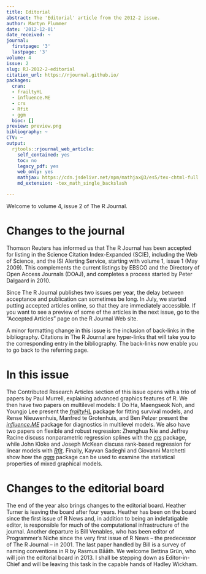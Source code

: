 ```yaml
---
title: Editorial
abstract: The 'Editorial' article from the 2012-2 issue.
author: Martyn Plummer
date: '2012-12-01'
date_received: ~
journal:
  firstpage: '3'
  lastpage: '3'
volume: 4
issue: 2
slug: RJ-2012-2-editorial
citation_url: https://rjournal.github.io/
packages:
  cran:
  - frailtyHL
  - influence.ME
  - crs
  - Rfit
  - ggm
  bioc: []
preview: preview.png
bibliography: ~
CTV: ~
output:
  rjtools::rjournal_web_article:
    self_contained: yes
    toc: no
    legacy_pdf: yes
    web_only: yes
    mathjax: https://cdn.jsdelivr.net/npm/mathjax@3/es5/tex-chtml-full.js
    md_extension: -tex_math_single_backslash

---
```


::: article
Welcome to volume 4, issue 2 of The R Journal.

# Changes to the journal

Thomson Reuters has informed us that The R Journal has been accepted for
listing in the Science Citation Index-Expanded (SCIE), including the Web
of Science, and the ISI Alerting Service, starting with volume 1, issue
1 (May 2009). This complements the current listings by EBSCO and the
Directory of Open Access Journals (DOAJ), and completes a process
started by Peter Dalgaard in 2010.

Since The R Journal publishes two issues per year, the delay between
acceptance and publication can sometimes be long. In July, we started
putting accepted articles online, so that they are immediately
accessible. If you want to see a preview of some of the articles in the
next issue, go to the "Accepted Articles" page on the R Journal Web
site.

A minor formatting change in this issue is the inclusion of back-links
in the bibliography. Citations in The R Journal are hyper-links that
will take you to the corresponding entry in the bibliography. The
back-links now enable you to go back to the referring page.

# In this issue

The Contributed Research Articles section of this issue opens with a
trio of papers by Paul Murrell, explaining advanced graphics features of
R. We then have two papers on multilevel models: Il Do Ha, Maengseok
Noh, and Youngjo Lee present the
[*frailtyHL*](https://CRAN.R-project.org/package=frailtyHL) package for
fitting survival models, and Rense Nieuwenhuis, Manfred te Grotenhuis,
and Ben Pelzer present the
[*influence.ME*](https://CRAN.R-project.org/package=influence.ME)
package for diagnostics in multilevel models. We also have two papers on
flexible and robust regression: Zhenghua Nie and Jeffrey Racine discuss
nonparametric regression splines with the
[*crs*](https://CRAN.R-project.org/package=crs) package, while John
Kloke and Joseph McKean discuss rank-based regression for linear models
with [*Rfit*](https://CRAN.R-project.org/package=Rfit). Finally, Kayvan
Sadeghi and Giovanni Marchetti show how the
[*ggm*](https://CRAN.R-project.org/package=ggm) package can be used to
examine the statistical properties of mixed graphical models.

# Changes to the editorial board

The end of the year also brings changes to the editorial board. Heather
Turner is leaving the board after four years. Heather has been on the
board since the first issue of R News and, in addition to being an
indefatigable editor, is responsible for much of the computational
infrastructure of the journal. Another departure is Bill Venables, who
has been editor of Programmer's Niche since the very first issue of R
News -- the predecessor of The R Journal -- in 2001. The last paper
handled by Bill is a survey of naming conventions in R by Rasmus Bååth.
We welcome Bettina Grün, who will join the editorial board in 2013. I
shall be stepping down as Editor-in-Chief and will be leaving this task
in the capable hands of Hadley Wickham.
:::
